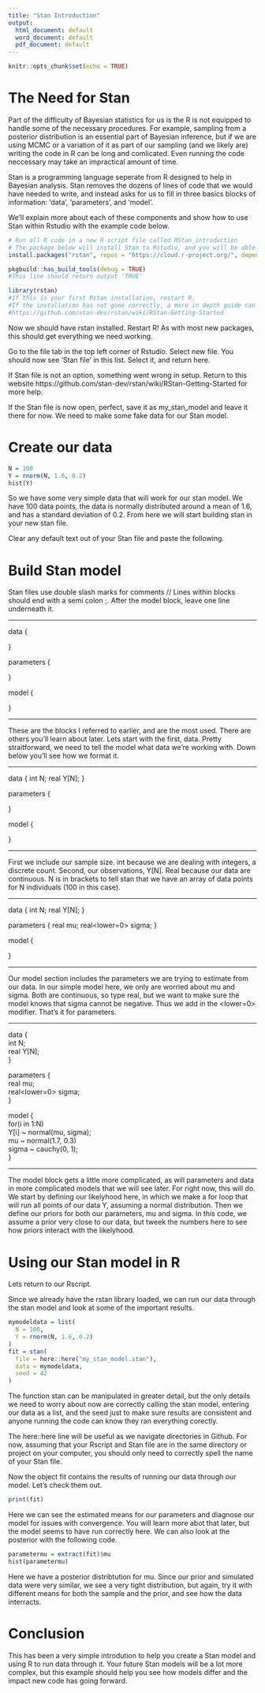 ```yaml
---
title: "Stan Introduction"
output:
  html_document: default
  word_document: default
  pdf_document: default
---
```


```r
knitr::opts_chunk$set(echo = TRUE)
```

# The Need for Stan

Part of the difficulty of Bayesian statistics for us is the R is not equipped to handle some of the necessary procedures. For example, sampling from a posterior distribution is an essential part of Bayesian inference, but if we are using MCMC or a variation of it as part of our sampling (and we likely are) writing the code in R can be long and comlicated. Even running the code neccessary may take an impractical amount of time.

Stan is a programming language seperate from R designed to help in Bayesian analysis. Stan removes the dozens of lines of code that we would have needed to write, and instead asks for us to fill in three basics blocks of information: 'data', 'parameters', and 'model'.

We'll explain more about each of these components and show how to use Stan within Rstudio with the example code below.


```r
# Run all R code in a new R script file called RStan_introduction
# The package below will install Stan to Rstudio, and you will be able to create Stan files.
install.packages("rstan", repos = "https://cloud.r-project.org/", dependencies = TRUE)
```



```r
pkgbuild::has_build_tools(debug = TRUE) 
#This line should return output 'TRUE'

```



```r
library(rstan)
#If this is your first Rstan installation, restart R. 
#If the installation has not gone correctly, a more in depth guide can be found at
#https://github.com/stan-dev/rstan/wiki/RStan-Getting-Started
```

Now we should have rstan installed. Restart R! As with most new packages, this should get everything we need working.

Go to the file tab in the top left corner of Rstudio. Select new file. You should now see 'Stan file' in this list. Select it, and return here.

If Stan file is not an option, something went wrong in setup. Return to this website https://github.com/stan-dev/rstan/wiki/RStan-Getting-Started for more help.

If the Stan file is now open, perfect, save it as my_stan_model and leave it there for now. We need to make some fake data for our Stan model.

# Create our data

```r
N = 100
Y = rnorm(N, 1.6, 0.2)
hist(Y)
```

So we have some very simple data that will work for our stan model. We have 100 data points, the data is normally distributed around a mean of 1.6, and has a standard deviation of 0.2. From here we will start building stan in your new stan file.

Clear any default text out of your Stan file and paste the following.


# Build Stan model

Stan files use double slash marks for comments // 
Lines within blocks should end with a semi colon ;.
After the model block, leave one line underneath it. 

***
data {

}

parameters {

}

model {

}

***

These are the blocks I referred to earlier, and are the most used. There are others you'll learn about later.
Lets start with the first, data. Pretty straitforward, we need to tell the model what data we're working with. Down below you'll see how we format it.


***
data {
  int N; 
  real Y[N];
}

parameters {

}

model {

}

***

First we include our sample size. int because we are dealing with integers, a discrete count. Second, our observations, Y[N]. Real because our data are continuous. N is in brackets to tell stan that we have an array of data points for N individuals (100 in this case).


***
data {
  int N; 
  real Y[N];
}

parameters {
  real mu;
  real<lower=0> sigma;
}

model {

}

***

Our model section includes the parameters we are trying to estimate from our data. In our simple model here, we only are worried about mu and sigma. Both are continuous, so type real, but we want to make sure the model knows that sigma cannot be negative. Thus we add in the <lower=0> modifier. That's it for parameters.


***
data {  
  int N;   
  real Y[N];  
}

parameters {  
  real mu;  
  real<lower=0> sigma;  
}  

model {  
  for(i in 1:N)  
    Y[i] ~ normal(mu, sigma);  
  mu ~ normal(1.7, 0.3)  
  sigma ~ cauchy(0, 1);  
}  

***

The model block gets a little more complicated, as will parameters and data in more complicated models that we will see later. For right now, this will do. We start by defining our likelyhood here, in which we make a for loop that will run all points of our data Y, assuming a normal distribution. Then we define our priors for both our parameters, mu and sigma. In this code, we assume a prior very close to our data, but tweek the numbers here to see how priors interact with the likelyhood.


# Using our Stan model in R

Lets return to our Rscript.

Since we already have the rstan library loaded, we can run our data through the stan model and look at some of the important results.

```r
mymodeldata = list(
  N = 100,
  Y = rnorm(N, 1.6, 0.2)
)
fit = stan(
  file = here::here("my_stan_model.stan"),
  data = mymodeldata,
  seed = 42
)
```

The function stan can be manipulated in greater detail, but the only details we need to worry about now are correctly calling the stan model, entering our data as a list, and the seed just to make sure results are consistent and anyone running the code can know they ran everything corectly.

The here::here line will be useful as we navigate directories in Github. For now, assuming that your Rscript and Stan file are in the same directory or project on your computer, you should only need to correctly spell the name of your Stan file.

Now the object fit contains the results of running our data through our model. Let's check them out.
```r
print(fit)
```
Here we can see the estimated means for our parameters and diagnose our model for issues with convergence. You will learn more abot that later, but the model seems to have run correctly here. We can also look at the posterior with the following code.
```r
parametermu = extract(fit)$mu
hist(parametermu)
```
Here we have a posterior distribtution for mu. Since our prior and simulated data were very similar, we see a very tight distribution, but again, try it with different means for both the sample and the prior, and see how the data interracts.

# Conclusion

This has been a very simple introdution to help you create a Stan model and using R to run data through it. Your future Stan models will be a lot more complex, but this example should help you see how models differ and the impact new code has going forward.
